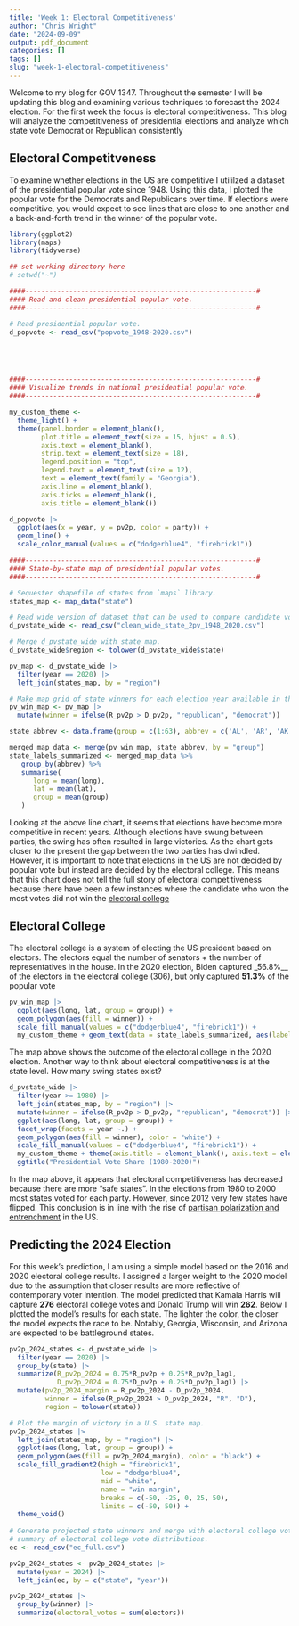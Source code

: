 ```yaml
---
title: 'Week 1: Electoral Competitiveness'
author: "Chris Wright"
date: "2024-09-09"
output: pdf_document
categories: []
tags: []
slug: "week-1-electoral-competitiveness"
---
```


Welcome to my blog for GOV 1347. Throughout the semester I will be updating this blog and examining various techniques to forecast the 2024 election. For the first week the focus is electoral competitiveness. This blog will analyze the competitiveness of presidential elections and analyze which state vote Democrat or Republican consistently

## Electoral Competitveness

To examine whether elections in the US are competitive I utililzed a dataset of the presidential popular vote since 1948. Using this data, I plotted the popular vote for the Democrats and Republicans over time. If elections were competitive, you would expect to see lines that are close to one another and a back-and-forth trend in the winner of the popular vote.


```r
library(ggplot2)
library(maps)
library(tidyverse)

## set working directory here
# setwd("~")

####----------------------------------------------------------#
#### Read and clean presidential popular vote.
####----------------------------------------------------------#

# Read presidential popular vote. 
d_popvote <- read_csv("popvote_1948-2020.csv")





####----------------------------------------------------------#
#### Visualize trends in national presidential popular vote. 
####----------------------------------------------------------#
```

```r
my_custom_theme <- 
  theme_light() + 
  theme(panel.border = element_blank(),
        plot.title = element_text(size = 15, hjust = 0.5), 
        axis.text = element_blank(),
        strip.text = element_text(size = 18),
        legend.position = "top",
        legend.text = element_text(size = 12),
        text = element_text(family = "Georgia"),
        axis.line = element_blank(), 
        axis.ticks = element_blank(), 
        axis.title = element_blank())

d_popvote |> 
  ggplot(aes(x = year, y = pv2p, color = party)) + 
  geom_line() + 
  scale_color_manual(values = c("dodgerblue4", "firebrick1"))

####----------------------------------------------------------#
#### State-by-state map of presidential popular votes.
####----------------------------------------------------------#

# Sequester shapefile of states from `maps` library.
states_map <- map_data("state")

# Read wide version of dataset that can be used to compare candidate votes with one another. 
d_pvstate_wide <- read_csv("clean_wide_state_2pv_1948_2020.csv")

# Merge d_pvstate_wide with state_map.
d_pvstate_wide$region <- tolower(d_pvstate_wide$state)

pv_map <- d_pvstate_wide |>
  filter(year == 2020) |>
  left_join(states_map, by = "region")

# Make map grid of state winners for each election year available in the dataset. 
pv_win_map <- pv_map |> 
  mutate(winner = ifelse(R_pv2p > D_pv2p, "republican", "democrat"))

state_abbrev <- data.frame(group = c(1:63), abbrev = c('AL', 'AR', 'AK', 'CA', 'CO', 'CT', 'DE', 'DC', 'FL', 'GA', 'ID', 'IL', 'IN', 'IA', 'KS', 'KY', 'LA', 'ME', 'MD', 'MA', 'MA', 'MA', 'MI', 'MI', 'MN', 'MS', 'MO', 'MT', 'NE', 'NV', 'NH', 'NJ', 'NM', 'NY', 'NY', 'NY', 'NY', 'NC', 'NC', 'NC', 'ND', 'OH', 'OK', 'OR', 'PA', 'RI', 'SC', 'SD', 'TN', 'TX', 'UT', 'VT', 'VA', 'VA', 'VA', 'WA', 'WA', 'WA', 'WA', 'WA', 'WV', 'WI', 'WY'))

merged_map_data <- merge(pv_win_map, state_abbrev, by = "group")
state_labels_summarized <- merged_map_data %>%
   group_by(abbrev) %>%
   summarise(
      long = mean(long), 
      lat = mean(lat),
      group = mean(group)
   )  
```


Looking at the above line chart, it seems that elections have become more competitive in recent years. Although elections have swung between parties, the swing has often resulted in large victories. As the chart gets closer to the present the gap between the two parties has dwindled. However, it is important to note that elections in the US are not decided by popular vote but instead are decided by the electoral college. This means that this chart does not tell the full story of electoral competitiveness because there have been a few instances where the candidate who won the most votes did not win the [electoral college](https://www.nationalpopularvote.com/5-46-presidents-came-office-without-winning-national-popular-vote)

## Electoral College
The electoral college is a system of electing the US president based on electors. The electors equal the number of senators + the number of representatives in the house. In the 2020 election, Biden captured _56.8%__ of the electors in the electoral college (306), but only captured __51.3%__ of the popular vote




```r
pv_win_map |> 
  ggplot(aes(long, lat, group = group)) + 
  geom_polygon(aes(fill = winner)) + 
  scale_fill_manual(values = c("dodgerblue4", "firebrick1")) + 
  my_custom_theme + geom_text(data = state_labels_summarized, aes(label = abbrev, fontface = "bold"), size = 2.5, colour = "lightgrey") + ggtitle("2020 Electoral College")

```


The map above shows the outcome of the electoral college in the 2020 election. Another way to think about electoral competitiveness is at the state level. How many swing states exist?


```r
d_pvstate_wide |> 
  filter(year >= 1980) |> 
  left_join(states_map, by = "region") |> 
  mutate(winner = ifelse(R_pv2p > D_pv2p, "republican", "democrat")) |> 
  ggplot(aes(long, lat, group = group)) +
  facet_wrap(facets = year ~.) + 
  geom_polygon(aes(fill = winner), color = "white") + 
  scale_fill_manual(values = c("dodgerblue4", "firebrick1")) + 
  my_custom_theme + theme(axis.title = element_blank(), axis.text = element_blank()) +
  ggtitle("Presidential Vote Share (1980-2020)")
```

In the map above, it appears that electoral competitiveness has decreased because there are more "safe states". In the elections from 1980 to 2000 most states voted for each party. However, since 2012 very few states have flipped. This conclusion is in line with the rise of [partisan polarization and entrenchment](https://www.nber.org/papers/w26669) in the US.

## Predicting the 2024 Election

For this week's prediction, I am using a simple model based on the 2016 and 2020 electoral college results. I assigned a larger weight to the 2020 model due to the assumption that closer results are more reflective of contemporary voter intention. The model predicted that Kamala Harris will capture __276__ electoral college votes and Donald Trump will win __262__. Below I plotted the model's results for each state. The lighter the color, the closer the model expects the race to be. Notably, Georgia, Wisconsin, and Arizona are expected to be battleground states.


```r
pv2p_2024_states <- d_pvstate_wide |> 
  filter(year == 2020) |> 
  group_by(state) |> 
  summarize(R_pv2p_2024 = 0.75*R_pv2p + 0.25*R_pv2p_lag1, 
            D_pv2p_2024 = 0.75*D_pv2p + 0.25*D_pv2p_lag1) |> 
  mutate(pv2p_2024_margin = R_pv2p_2024 - D_pv2p_2024, 
         winner = ifelse(R_pv2p_2024 > D_pv2p_2024, "R", "D"), 
         region = tolower(state))

# Plot the margin of victory in a U.S. state map.
pv2p_2024_states |> 
  left_join(states_map, by = "region") |> 
  ggplot(aes(long, lat, group = group)) + 
  geom_polygon(aes(fill = pv2p_2024_margin), color = "black") + 
  scale_fill_gradient2(high = "firebrick1", 
                       low = "dodgerblue4", 
                       mid = "white", 
                       name = "win margin", 
                       breaks = c(-50, -25, 0, 25, 50), 
                       limits = c(-50, 50)) + 
  theme_void()
 
# Generate projected state winners and merge with electoral college votes to make 
# summary of electoral college vote distributions. 
ec <- read_csv("ec_full.csv")

pv2p_2024_states <- pv2p_2024_states |> 
  mutate(year = 2024) |> 
  left_join(ec, by = c("state", "year"))
```

```r
pv2p_2024_states |> 
  group_by(winner) |> 
  summarize(electoral_votes = sum(electors))
```



